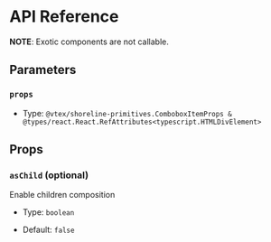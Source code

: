 # API Reference

**NOTE**: Exotic components are not callable.

## Parameters

### `props`

- Type: `@vtex/shoreline-primitives.ComboboxItemProps & @types/react.React.RefAttributes<typescript.HTMLDivElement>`

## Props

### `asChild` (optional)

Enable children composition

- Type: `boolean`

- Default: `false`
